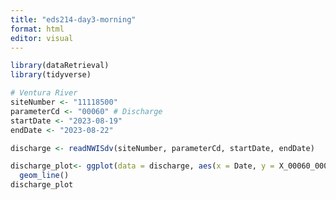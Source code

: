 ```yaml
---
title: "eds214-day3-morning"
format: html
editor: visual
---
```


```r
library(dataRetrieval)
library(tidyverse)
```

```r
# Ventura River
siteNumber <- "11118500"
parameterCd <- "00060" # Discharge
startDate <- "2023-08-19"
endDate <- "2023-08-22"

discharge <- readNWISdv(siteNumber, parameterCd, startDate, endDate)
```

```r
discharge_plot<- ggplot(data = discharge, aes(x = Date, y = X_00060_00003)) +
  geom_line()
discharge_plot
```
